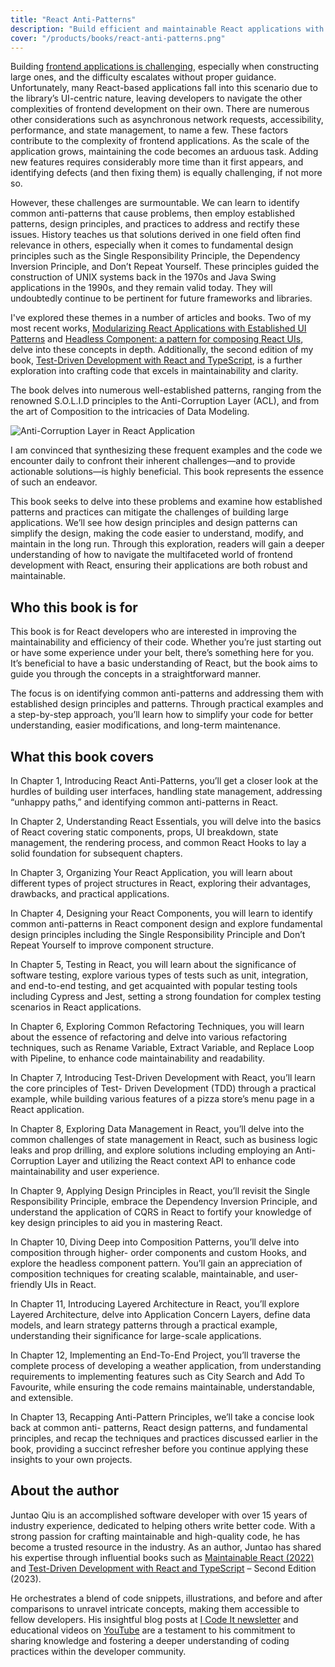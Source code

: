 ```yaml
---
title: "React Anti-Patterns"
description: "Build efficient and maintainable React applications with test-driven development and refactoring"
cover: "/products/books/react-anti-patterns.png"
---
```


Building [frontend applications is challenging](https://www.icodeit.com.au/posts/why-ui-is-so-hard), especially when constructing large ones, and the difficulty escalates without proper guidance. Unfortunately, many React-based applications fall into this scenario due to the library’s UI-centric nature, leaving developers to navigate the other complexities of frontend development on their own. There are numerous other considerations such as asynchronous network requests, accessibility, performance, and state management, to name a few. These factors contribute to the complexity of frontend applications. As the scale of the application grows, maintaining the code becomes an arduous task. Adding new features requires considerably more time than it first appears, and identifying defects (and then fixing them) is equally challenging, if not more so.

However, these challenges are surmountable. We can learn to identify common anti-patterns that cause problems, then employ established patterns, design principles, and practices to address and rectify these issues. History teaches us that solutions derived in one field often find relevance in others, especially when it comes to fundamental design principles such as the Single Responsibility Principle, the Dependency Inversion Principle, and Don’t Repeat Yourself. These principles guided the construction of UNIX systems back in the 1970s and Java Swing applications in the 1990s, and they remain valid today. They will undoubtedly continue to be pertinent for future frameworks and libraries.

I've explored these themes in a number of articles and books. Two of my most recent works, [Modularizing React Applications with Established UI Patterns](https://martinfowler.com/articles/modularizing-react-apps.html) and [Headless Component: a pattern for composing React UIs](https://martinfowler.com/articles/headless-component.html), delve into these concepts in depth. Additionally, the second edition of my book, [Test-Driven Development with React and TypeScript](https://link.springer.com/book/10.1007/978-1-4842-9648-6), is a further exploration into crafting code that excels in maintainability and clarity.

The book delves into numerous well-established patterns, ranging from the renowned S.O.L.I.D principles to the Anti-Corruption Layer (ACL), and from the art of Composition to the intricacies of Data Modeling.

![Anti-Corruption Layer in React Application](/books/acl.png)

I am convinced that synthesizing these frequent examples and the code we encounter daily to confront their inherent challenges—and to provide actionable solutions—is highly beneficial. This book represents the essence of such an endeavor.

This book seeks to delve into these problems and examine how established patterns and practices can mitigate the challenges of building large applications. We’ll see how design principles and design patterns can simplify the design, making the code easier to understand, modify, and maintain in the long run. Through this exploration, readers will gain a deeper understanding of how to navigate the multifaceted world of frontend development with React, ensuring their applications are both robust and maintainable.

## Who this book is for

This book is for React developers who are interested in improving the maintainability and efficiency of their code. Whether you’re just starting out or have some experience under your belt, there’s something here for you. It’s beneficial to have a basic understanding of React, but the book aims to guide you through the concepts in a straightforward manner.

The focus is on identifying common anti-patterns and addressing them with established design principles and patterns. Through practical examples and a step-by-step approach, you’ll learn how to simplify your code for better understanding, easier modifications, and long-term maintenance.

## What this book covers

In Chapter 1, Introducing React Anti-Patterns, you’ll get a closer look at the hurdles of building user interfaces, handling state management, addressing “unhappy paths,” and identifying common anti-patterns in React.

In Chapter 2, Understanding React Essentials, you will delve into the basics of React covering static components, props, UI breakdown, state management, the rendering process, and common React Hooks to lay a solid foundation for subsequent chapters.

In Chapter 3, Organizing Your React Application, you will learn about different types of project structures in React, exploring their advantages, drawbacks, and practical applications.

In Chapter 4, Designing your React Components, you will learn to identify common anti-patterns in React component design and explore fundamental design principles including the Single Responsibility Principle and Don’t Repeat Yourself to improve component structure.

In Chapter 5, Testing in React, you will learn about the significance of software testing, explore various types of tests such as unit, integration, and end-to-end testing, and get acquainted with popular testing tools including Cypress and Jest, setting a strong foundation for complex testing scenarios in React applications.

In Chapter 6, Exploring Common Refactoring Techniques, you will learn about the essence of refactoring and delve into various refactoring techniques, such as Rename Variable, Extract Variable, and Replace Loop with Pipeline, to enhance code maintainability and readability.

In Chapter 7, Introducing Test-Driven Development with React, you’ll learn the core principles of Test- Driven Development (TDD) through a practical example, while building various features of a pizza store’s menu page in a React application.

In Chapter 8, Exploring Data Management in React, you’ll delve into the common challenges of state management in React, such as business logic leaks and prop drilling, and explore solutions including employing an Anti-Corruption Layer and utilizing the React context API to enhance code maintainability and user experience.

In Chapter 9, Applying Design Principles in React, you’ll revisit the Single Responsibility Principle, embrace the Dependency Inversion Principle, and understand the application of CQRS in React to fortify your knowledge of key design principles to aid you in mastering React.

In Chapter 10, Diving Deep into Composition Patterns, you’ll delve into composition through higher- order components and custom Hooks, and explore the headless component pattern. You’ll gain an appreciation of composition techniques for creating scalable, maintainable, and user-friendly UIs in React.

In Chapter 11, Introducing Layered Architecture in React, you’ll explore Layered Architecture, delve into Application Concern Layers, define data models, and learn strategy patterns through a practical example, understanding their significance for large-scale applications.

In Chapter 12, Implementing an End-To-End Project, you’ll traverse the complete process of developing a weather application, from understanding requirements to implementing features such as City Search and Add To Favourite, while ensuring the code remains maintainable, understandable, and extensible.

In Chapter 13, Recapping Anti-Pattern Principles, we’ll take a concise look back at common anti- patterns, React design patterns, and fundamental principles, and recap the techniques and practices discussed earlier in the book, providing a succinct refresher before you continue applying these insights to your own projects.

## About the author

Juntao Qiu is an accomplished software developer with over 15 years of industry experience, dedicated to helping others write better code. With a strong passion for crafting maintainable and high-quality code, he has become a trusted resource in the industry. As an author, Juntao has shared his expertise through influential books such as [Maintainable React (2022)](https://leanpub.com/maintainable-react) and [Test-Driven Development with React and TypeScript](https://www.icodeit.com.au/posts/the-2nd-edition-of-atdd) – Second Edition (2023).

He orchestrates a blend of code snippets, illustrations, and before and after comparisons to unravel intricate concepts, making them accessible to fellow developers. His insightful blog posts at [I Code It newsletter](https://juntao.substack.com/) and educational videos on [YouTube](https://www.youtube.com/@icodeit.juntao) are a testament to his commitment to sharing knowledge and fostering a deeper understanding of coding practices within the developer community.
